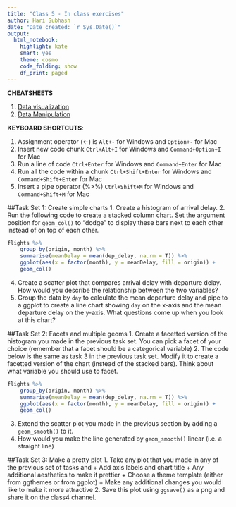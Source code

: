 ```yaml
---
title: "Class 5 - In class exercises"
author: Hari Subhash
date: "Date created: `r Sys.Date()`"
output:
  html_notebook:
    highlight: kate
    smart: yes
    theme: cosmo
    code_folding: show
    df_print: paged
---
```

**CHEATSHEETS**

1. [Data visualization](https://github.com/rstudio/cheatsheets/blob/master/data-visualization-2.1.pdf)
2. [Data Manipulation](https://github.com/rstudio/cheatsheets/blob/master/data-transformation.pdf)

**KEYBOARD SHORTCUTS**:

1. Assignment operator (<-) is `Alt+-` for Windows and `Option+-` for Mac
2. Insert new code chunk `Ctrl+Alt+I` for Windows and `Command+Option+I` for Mac
3. Run a line of code `Ctrl+Enter` for Windows and `Command+Enter` for Mac
4. Run all the code within a chunk `Ctrl+Shift+Enter` for Windows and `Command+Shift+Enter` for Mac
5. Insert a pipe operator (%>%) `Ctrl+Shift+M` for Windows and `Command+Shift+M` for Mac


##Task Set 1: Create simple charts
1. Create a histogram of arrival delay.
2. Run the following code to create a stacked column chart. Set the argument position for `geom_col()` to "dodge" to display these bars next to each other instead of on top of each other.
```r
flights %>% 
    group_by(origin, month) %>% 
    summarise(meanDelay = mean(dep_delay, na.rm = T)) %>% 
    ggplot(aes(x = factor(month), y = meanDelay, fill = origin)) +
    geom_col()
```
4. Create a scatter plot that compares arrival delay with departure delay. How would you describe the relationship between the two variables?
5. Group the data by `day` to calculate the mean departure delay and pipe to a ggplot to create a line chart showing `day` on the x-axis and the mean departure delay on the y-axis. What questions come up when you look at this chart?

##Task Set 2: Facets and multiple geoms
1. Create a facetted version of the histogram you made in the previous task set. You can pick a facet of your choice (remember that a facet should be a categorical variable)
2. The code below is the same as task 3 in the previous task set. Modify it to create a facetted version of the chart (instead of the stacked bars). Think about what variable you should use to facet. 
```r
flights %>% 
    group_by(origin, month) %>% 
    summarise(meanDelay = mean(dep_delay, na.rm = T)) %>% 
    ggplot(aes(x = factor(month), y = meanDelay, fill = origin)) +
    geom_col() 
```

3. Extend the scatter plot you made in the previous section by adding a `geom_smooth()` to it.
4. How would you make the line generated by `geom_smooth()` linear (i.e. a straight line)

##Task Set 3: Make a pretty plot
1. Take any plot that you made in any of the previous set of tasks and
    + Add axis labels and chart title
    + Any additional aesthetics to make it prettier
    + Choose a theme template (either from ggthemes or from ggplot)
    + Make any additional changes you would like to make it more attractive
2. Save this plot using `ggsave()` as a png and share it on the class4 channel.





